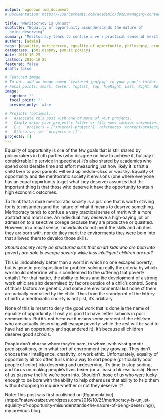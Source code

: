 ```yaml
---
output: hugodown::md_document
# Documentation: https://sourcethemes.com/academic/docs/managing-content/

title: "Meritocracy is Unjust"
subtitle: "Equality of opportunity misunderstands the nature of
  being deserving"
summary: "Meritocracy tends to confuse a very practical sense of merit with a more abstract and moral one. An individual may deserve a high-paying job or admission to a selective college because they are productive or qualified. However, in a moral sense, individuals do not merit the skills and abilities they are born with, nor do they merit the environments they were born into that allowed them to develop those skills."
authors: [admin]
tags: [equality, meritocracy, equality of opportunity, philosophy, economics]
categories: [philosophy, public policy]
date: 2016-10-25
lastmod: 2016-10-25
featured: false
draft: false

# Featured image
# To use, add an image named `featured.jpg/png` to your page's folder.
# Focal points: Smart, Center, TopLeft, Top, TopRight, Left, Right, BottomLeft, Bottom, BottomRight.
image:
  caption: ""
  focal_point: ""
  preview_only: false

# Projects (optional).
#   Associate this post with one or more of your projects.
#   Simply enter your project's folder or file name without extension.
#   E.g. `projects = ["internal-project"]` references `content/project/deep-learning/index.md`.
#   Otherwise, set `projects = []`.
projects: []
---
```


Equality of opportunity is one of the few goals that is still shared by policymakers in both parties (who disagree on how to achieve it, but pay it considerable lip service in speeches). It’s also shared by academics who spend considerable time and effort measuring just how likely it is that a child born to poor parents will end up middle-class or wealthy. Equality of opportunity and the meritocratic society it envisions (one where everyone has an equal opportunity to get what they deserve) assumes that the important thing is that those who deserve it have the opportunity to attain high economic outcomes.

To think that a more meritocratic society is a just one that is worth striving for is to misunderstand the nature of what it means to deserve something. Meritocracy tends to confuse a very practical sense of merit with a more abstract and moral one. An individual may deserve a high-paying job or admission to a selective college because they are productive or qualified. However, in a moral sense, individuals do not merit the skills and abilities they are born with, nor do they merit the environments they were born into that allowed them to develop those skills.

*Should society really be structured such that smart kids who are born into poverty are able to escape poverty while less intelligent children are not?*

This is undoubtedly better than a world in which no one escapes poverty, but is genetic predisposition for problem solving really the criteria by which we should determine who is condemned to the suffering that poverty entails? For that matter, the ability to focus and the development of a strong work ethic are also determined by factors outside of a child’s control. Some of those factors are genetic, and some are environmental but none of them are actually controlled by the child. Thus from the standpoint of the lottery of birth, a meritocratic society is not just, it’s arbitrary.

None of this is meant to deny the good work that is done in the name of equality of opportunity. It really is good to have better schools in poor communities. But it’s not because it means some percent of the children who are actually deserving will escape poverty (while the rest will be said to have had an opportunity and squandered it), it’s because all children deserve good schools.

People don’t choose where they’re born, to whom, with what genetic predispositions, or in what sort of environment they grow up. They don’t choose their intelligence, creativity, or work ethic. Unfortunately, equality of opportunity all too often turns into a way to sort people (particularly poor people of color) into deserving and undeserving. It’s time to stop sorting, and focus on making people’s lives better (or at least a bit less harsh). None of us _deserve_ the life we’re born into. Shouldn’t those of us who were lucky enough to be born with the ability to help others use that ability to help them without stopping to inquire whether or not they deserve it?

Note: This post was first published on [Rgumentative] (https://natewkratzer.wordpress.com/2016/10/25/meritocracy-is-unjust-equality-of-opportunity-misunderstands-the-nature-of-being-deserving/), my previous blog.
